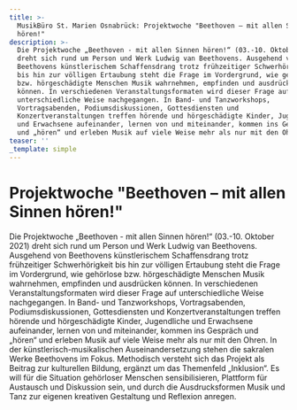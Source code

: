 ```yaml
---
title: >-
  MusikBüro St. Marien Osnabrück: Projektwoche "Beethoven – mit allen Sinnen
  hören!"
description: >-
  Die Projektwoche „Beethoven - mit allen Sinnen hören!“ (03.-10. Oktober 2021)
  dreht sich rund um Person und Werk Ludwig van Beethovens. Ausgehend von
  Beethovens künstlerischem Schaffensdrang trotz frühzeitiger Schwerhörigkeit
  bis hin zur völligen Ertaubung steht die Frage im Vordergrund, wie gehörlose
  bzw. hörgeschädigte Menschen Musik wahrnehmen, empfinden und ausdrücken
  können. In verschiedenen Veranstaltungsformaten wird dieser Frage auf
  unterschiedliche Weise nachgegangen. In Band- und Tanzworkshops,
  Vortragsabenden, Podiumsdiskussionen, Gottesdiensten und
  Konzertveranstaltungen treffen hörende und hörgeschädigte Kinder, Jugendliche
  und Erwachsene aufeinander, lernen von und miteinander, kommen ins Gespräch
  und „hören“ und erleben Musik auf viele Weise mehr als nur mit den Ohren.
teaser: ''
_template: simple
---
```


# Projektwoche "Beethoven – mit allen Sinnen hören!"

Die Projektwoche „Beethoven - mit allen Sinnen hören!“ (03.-10. Oktober 2021) dreht sich rund um Person und Werk Ludwig van Beethovens. Ausgehend von Beethovens künstlerischem Schaffensdrang trotz frühzeitiger Schwerhörigkeit bis hin zur völligen Ertaubung steht die Frage im Vordergrund, wie gehörlose bzw. hörgeschädigte Menschen Musik wahrnehmen, empfinden und ausdrücken können. In verschiedenen Veranstaltungsformaten wird dieser Frage auf unterschiedliche Weise nachgegangen. In Band- und Tanzworkshops, Vortragsabenden, Podiumsdiskussionen, Gottesdiensten und Konzertveranstaltungen treffen hörende und hörgeschädigte Kinder, Jugendliche und Erwachsene aufeinander, lernen von und miteinander, kommen ins Gespräch und „hören“ und erleben Musik auf viele Weise mehr als nur mit den Ohren. In der künstlerisch-musikalischen Auseinandersetzung stehen die sakralen Werke Beethovens im Fokus. Methodisch versteht sich das Projekt als Beitrag zur kulturellen Bildung, ergänzt um das Themenfeld „Inklusion“. Es will für die Situation gehörloser Menschen sensibilisieren, Plattform für Austausch und Diskussion sein, und durch die Ausdrucksformen Musik und Tanz zur eigenen kreativen Gestaltung und Reflexion anregen.

